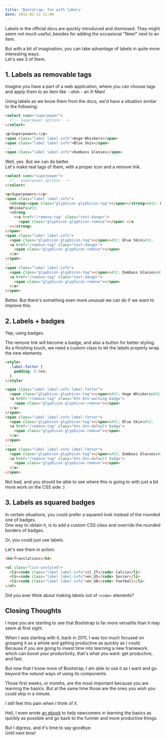 ```yaml
---
title: 'Bootstrap: fun with labels'
date: 2015-03-13 21:09
---
```


Labels in the official docs are quickly introduced and dismissed. They might seem not much useful, besides for adding the occasional "New!" next to an item.

But with a bit of imagination, you can take advantage of labels in quite more interesting ways.  
Let's see 3 of them.

## 1. Labels as removable tags

Imagine you have a part of a web application, where you can choose tags and apply them to an item like - uhm - an X-Man!

Using labels as we know them from the docs, we'd have a situation similar to the following:

```html
<select name="superpower">
  <!-- superpower options -->
</select>

<p>Superpowers:</p>
<span class="label label-info">Huge Whiskers</span>
<span class="label label-info">Blue Skin</span>
...
<span class="label label-info">Dumbass Glasses</span>
```

Well, yes. But we can do better.  
Let's make real tags of them, with a proper icon and a remove link.

```html
<select name="superpower">
  <!-- superpower options -->
</select>

<p>Superpowers:</p>
<span class="label label-info">
  <strong><span class="glyphicon glyphicon-tag"></span></strong>&#32; Huge
  Whiskers&#32;
  <strong
    ><a href="/remove-tag" class="text-danger">
      <span class="glyphicon glyphicon-remove"></span> </a
  ></strong>
</span>
<span class="label label-info">
  <span class="glyphicon glyphicon-tag"></span>&#32; Blue Skin&#32;
  <a href="/remove-tag" class="text-danger">
    <span class="glyphicon glyphicon-remove"></span>
  </a>
</span>
...
<span class="label label-info">
  <span class="glyphicon glyphicon-tag"></span>&#32; Dumbass Glasses&#32;
  <a href="/remove-tag" class="text-danger">
    <span class="glyphicon glyphicon-remove"></span>
  </a>
</span>
```

Better. But there's something even more unusual we can do if we want to improve this.

## 2. Labels + badges

Yep, using badges.

The remove link will become a badge, and also a button for better styling.  
As a finishing touch, we need a custom class to let the labels properly wrap the new elements:

```html
<style>
  .label-fatter {
    padding: 0.8em;
  }
</style>

<span class="label label-info label-fatter">
  <span class="glyphicon glyphicon-tag"></span>&#32; Huge Whiskers&#32;
  <a href="/remove-tag" class="btn btn-warning badge">
    <span class="glyphicon glyphicon-remove"></span>
  </a>
</span>
<span class="label label-info label-fatter">
  <span class="glyphicon glyphicon-tag"></span>&#32; Blue Skin&#32;
  <a href="/remove-tag" class="btn btn-default badge">
    <span class="glyphicon glyphicon-remove"></span>
  </a>
</span>
...
<span class="label label-info label-fatter">
  <span class="glyphicon glyphicon-tag"></span>&#32; Dumbass Glasses&#32;
  <a href="/remove-tag" class="btn btn-default badge">
    <span class="glyphicon glyphicon-remove"></span>
  </a>
</span>
```

Not bad, and you should be able to see where this is going to with just a bit more work on the CSS side :)

## 3. Labels as squared badges

In certain situations, you could prefer a squared look instead of the rounded one of badges.  
One way to obtain it, is to add a custom CSS class and override the rounded borders of badges.

Or, you could just use labels.

Let's see them in action:

```html
<h4>Translations</h4>

<ul class="list-unstyled">
  <li><code class="label label-info">it_IT</code> Calcio</li>
  <li><code class="label label-info">en_US</code> Soccer</li>
  <li><code class="label label-info">en_GB</code> Football</li>
</ul>
```

Did you ever think about making labels out of `<code>` elements?

## Closing Thoughts

I hope you are starting to see that Bootstrap is far more versatile than it may seem at first sight.

When I was starting with it, back in 2011, I was too much focused on grasping it as a whole and getting productive as quickly as I could.  
Because if you are going to invest time into learning a new framework which can boost your productivity, that's what you want: get productive, and fast.

But now that I know more of Bootstrap, I am able to use it as I want and go beyond the _natural_ ways of using its components.

Those first weeks, or months, are the most important because you are learning the basics. But at the same time those are the ones you wish you could skip in a minute.

I still feel this pain when I think of it.

Hell, I even wrote [an ebook](/bootstrap-in-practice) to help newcomers in learning the basics as quickly as possible and go back to the funnier and more productive things.

But I digress, and it's time to say goodbye.  
Until next time!
